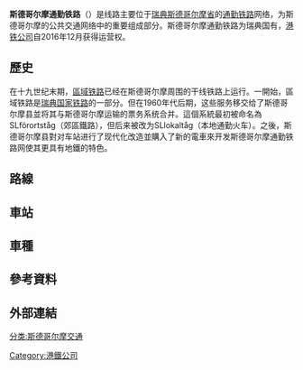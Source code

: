 {{Multiple issues|
{{Rough translation|time=2020-07-24T00:07:26+00:00}}
{{Expand language|1=en|time=2020-07-24T00:51:41+00:00}}
}}
{{Infobox Public transit
|image = Stockholm commuter rail symbol.svg
|imagesize = 64px
|name = 斯德哥尔摩通勤铁路
|locale = {{SWE}} [[斯德哥尔摩省|斯德哥尔摩省]]<br/>{{SWE}} [[南曼兰省|南曼兰省]]<br/>{{SWE}} [[乌普萨拉省|乌普萨拉省]]
|transit_type = [[通勤铁路|通勤铁路]]
|began_operation = 1968年4月22日<ref>{{Cite web |url=https://www.sparvagssallskapet.se/atlas/system.php?id=27&ling=en |title=存档副本 |access-date=2020-07-23 |archive-date=2021-01-20 |archive-url=https://web.archive.org/web/20210120185009/https://www.sparvagssallskapet.se/atlas/system.php?id=27&ling=en |dead-url=no }}</ref>
|system_length = {{convert|241|km|mi|0|abbr=on}}
|lines = 8条
|stations = 54座
|ridership = 390,000人次<ref name="SL2019-pg48">{{Cite web |year=2020 |title=Verksamhetsberättelse 2019 |url=https://www.sll.se/globalassets/5.-politik/politiska-organ/trafiknamnden/2020/18-feb.-2020/6-tf-verksamhetsberattelse-samt-bil.-6-13.pdf |access-date=2020-02-12 |publisher=[[Stockholm_County_Council|Stockholm County Council]] |page=48 |archive-date=2020-02-12 |archive-url=https://web.archive.org/web/20200212202140/https://www.sll.se/globalassets/5.-politik/politiska-organ/trafiknamnden/2020/18-feb.-2020/6-tf-verksamhetsberattelse-samt-bil.-6-13.pdf |dead-url=no }}</ref>（2019年时的工作日）
|annual_ridership = 1.2亿人次（2019年）<ref>{{Cite web |url=http://www.mynewsdesk.com/se/pressroom/moderaterna-stockholms-lans-landsting/pressrelease/view/nytt-sl-rekord-oever-861-miljoner-resor-paa-ett-aar-2970839 |title=Nytt SL-rekord – över 861 miljoner resor på ett år |access-date=2020-07-23 |archive-date=2020-02-12 |archive-url=https://web.archive.org/web/20200212202137/http://www.mynewsdesk.com/se/pressroom/moderaterna-stockholms-lans-landsting/pressrelease/view/nytt-sl-rekord-oever-861-miljoner-resor-paa-ett-aar-2970839 |dead-url=no }}</ref>
|train_length = {{convert|107|-|214|m|ft}}
|headway = 3-4分钟（斯德哥尔摩市中心）
|track_gauge = {{RailGauge|sg}}（[[标准轨|标准轨]]）
|operator = [[港鐵公司|港鐵公司]]
|owner = [[斯德哥尔摩交通公司|斯德哥尔摩交通公司]] ({{lang-sv|Storstockholms Lokaltrafik}})<br>{{link-en|瑞典交通部|Swedish Transport Administration}}
|top_speed = {{convert|160|km/h|mph|abbr=on}} 
|average_speed = {{convert|60|km/h|mph|abbr=on}}
}}
'''斯德哥尔摩通勤铁路'''（{{lang-sv|Stockholms pendeltåg}}）是线路主要位于[[瑞典|瑞典]][[斯德哥尔摩省|斯德哥尔摩省]]的[[通勤铁路|通勤铁路]]网络，为斯德哥尔摩的公共交通网络中的重要组成部分。斯德哥尔摩通勤铁路为瑞典国有，[[港鐵公司|港铁公司]]自2016年12月获得运营权。

==歷史==
在十九世纪末期，[[區域铁路|區域铁路]]已经在斯德哥尔摩周围的干线铁路上运行。一開始，區域铁路是[[瑞典国家铁路|瑞典国家铁路]]的一部分。但在1960年代后期，这些服务移交给了斯德哥尔摩县並将其与斯德哥尔摩运输的票务系统合并。這個系統最初被命名為SLförortståg（郊區鐵路），但后来被改为SLlokaltåg（本地通勤火车）。之後，斯德哥尔摩县對对车站进行了现代化改造並購入了新的電車來开发斯德哥尔摩通勤铁路网使其更具有地鐵的特色。

==路線==

==車站==

==車種==
== 參考資料 ==
{{Reflist|2}}


== 外部連結 ==
{{commonscat}}
[[Category:港鐵公司|Category:港鐵公司]]
[[分类:斯德哥尔摩交通|分类:斯德哥尔摩交通]]